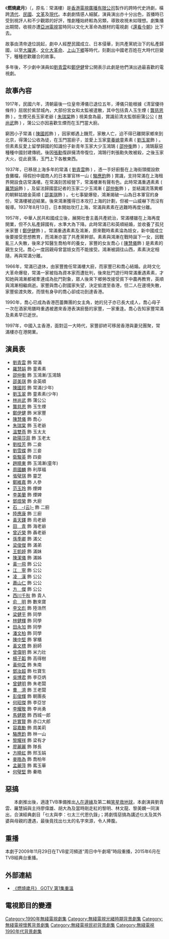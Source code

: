 {{Unreferenced|time=2020-04-27T04:13:29+00:00}}
{{Redirect2|常滿樓|2002年落成的牛頭角上邨常滿樓|牛頭角上邨}}
{{無綫劇集
| 中文劇名=燃燒歲月
| 英文劇名={{lang|en|A Time of Taste}}
| 圖像=
| 製作年份=1990年
| 海外推出日期=
| 翡翠台首播日期=1990年7月23日-8月17日
| 翡翠台首播時間=逢星期一至五 21:20-22:20 (連廣告)
| 監製=[[李國立|李國立]]
| 編導=[[衛翰韜|衛翰韜]]、[[陳新俠|陳新俠]]、[[馮柏源|馮柏源]]、[[黃建勳|黃建勳]]
| 製作統籌=[[吳碧筠|吳碧筠]]、[[李婉嫺|李婉嫺]]
| 助理編導=[[陳志江|陳志江]]、[[林志華|林志華]]、[[馮麗嫦|馮麗嫦]]、[[方曉山|方曉山]]、<br/>[[朱慧筠|朱慧筠]]
| 編審=[[李茜_(香港編劇)|李　茜]]、[[黃浩華|黃浩華]]
| 編劇=[[陳敬泉|陳敬泉]]、[[鄧貴嬋|鄧貴嬋]]、[[蒲錦洪|蒲錦洪]]、[[鍾清玲|鍾清玲]]、<br/>[[麥志成|麥志成]]、[[李茜_(香港編劇)|李　茜]]
| 集數=20
| 劇種=清裝、民國、懷舊、時裝
| 外景={{HKG-1959}}、{{MAC-1976}}
| 製作公司=[[香港|香港]][[電視廣播有限公司|電視廣播有限公司]]
| 主演={{nowrap|[[劉青雲|劉青雲]]、[[羅慧娟|羅慧娟]]、[[邵美琪|邵美琪]]、[[邵仲衡|邵仲衡]]、<br>[[陳國邦|陳國邦]]、[[劉玉翠|劉玉翠]]、[[林尚武|林尚武]]、[[龔慈恩|龔慈恩]]、<br>[[鄭伊健|鄭伊健]]、[[陳慧儀|陳慧儀]]}}
| 主題曲=天意人心
| 作曲=[[蔡國權|蔡國權]]
| 填詞=[[潘源良|潘源良]]
| 主唱=[[蔡國權|蔡國權]]
| 片尾曲=烽煙情焰
| 作曲3=[[蔡國權|蔡國權]]
| 填詞3=[[蔡國權|蔡國權]]
| 主唱3=[[蔡國權|蔡國權]]
}}
《'''燃燒歲月'''》（{{lang-en|'''A Time of Taste'''}}，原名：常滿樓）是[[香港|香港]][[電視廣播有限公司|電視廣播有限公司]]製作的跨時代史詩劇，橫跨[[清代|清代]]、[[中華民國|民國]]、[[文革|文革]]及[[現代|現代]]。本劇劇情感人細膩，演員演出亦十分出色，首播時已受到視評人和不少觀眾的好評，惟劇種始終較為另類，導致收視未如理想。劇集播出期間，收視亦遭[[亞洲電視|亞洲電視]]當時同以文化大革命為題材的電視劇《[[還看今朝|還看今朝]]》比下去。

故事由清帝退位說起，劇中人經歷民國成立、日本侵華，到共產黨統治下的私產歸國，以至[[大躍進|大躍進]]、[[文化大革命|文化大革命]]、[[上山下鄉|上山下鄉]]等時代，刻劃出中國老百姓在大時代巨變下，種種悲歡離合的故事。

多年後，不少劇中演員如[[劉青雲|劉青雲]]和[[鄭伊健|鄭伊健]]曾公開表示此劇是他們演出過最喜歡的電視劇。

==故事內容==
1917年，民國六年，清朝最後一位皇帝溥儀已退位五年，溥儀只能根據《清室優待條件》屈居於紫禁城內，大部份宮女和太監被遣散，其中包括貴人玉生煙 ( [[龔慈恩|龔慈恩]]飾 ) 。生煙兄長玉家老爺 ( [[朱瑞棠|朱瑞棠]]飾 ) 視美食為最，賞識前清太監御廚蒲公公 ( [[林尚武|林尚武]]飾 ) ，蒲公公亦因喜歡生煙而在玉門當大廚。

窮困小子常滿 ( [[陳國邦|陳國邦]]飾 ) ，因家鄉遇上饑荒，家散人亡，迫不得已離開家鄉來到北京，得蒲公公收為徒，在玉門當廚子，並愛上玉家[[童養媳|童養媳]]童素素 ( [[劉玉翠|劉玉翠]]飾 ) 。但素素反愛上留學歸國的知識份子新青年玉家大少玉鴻鵠 ( [[邵仲衡|邵仲衡]]飾 ) ，鴻鵠厭惡種種中國封建傳統。後因[[張勳|張勳]]復辟擁清帝復位，鴻鵠行刺張勳失敗被殺，之後玉家大火，從此衰落，玉門上下各散東西。

1937年，已移居上海多年的常滿 ( [[劉青雲|劉青雲]]飾 ) ，憑一手好廚藝在上海街頭擺設飲食攤檔，得假扮中國商人的日本軍官林一山 ( [[駱應鈞|駱應鈞]]飾 ) 賞識，支持常滿在上海租界開設食店常滿樓。在常滿刻苦經營下，常滿樓漸有聲有色。此時常滿重遇素素 ( [[羅慧娟|羅慧娟]]飾 ) ，及留法歸國當記者的玉家二少玉鴻漸 ( [[邵仲衡|邵仲衡]]飾 ) ，並結識流落異鄉的朝鮮姑娘金英順 ( [[邵美琪|邵美琪]]飾 ) 。七七事變爆發，鴻漸揭破一山為日本軍官的身份，常滿樓被迫結業。後來鴻漸獲得日本攻打上海的計劃，但被一山威嚇下而沒有報導。1937年8月13日，日本開始攻打上海，常滿與素素在逃難時再度分離。

1957年，中華人民共和國成立後，展開社會主義共產統治，常滿樓雖在上海再度開業，但不久私產歸國有，水準大為下降。此時常滿已和英順結婚，並收養了孤兒米家豐 ( [[鄭伊健|鄭伊健]]飾 ) 。常滿重遇素素及鴻漸，原來戰時素素淪為妓女，新中國成立後要接受思想教育，而鴻漸亦當了共產黨幹部。素素與鴻漸在戰時誕下一女，因戰亂三人失散，後來才知醫生喬柏年的養女，家豐的女友喬心 ( [[陳慧儀|陳慧儀]]飾 ) 是素素的親生女兒。喬心一度因親母曾當妓女而不能接受。鴻漸被調往山西，素素決定相隨，再與常滿分離。

1966年，常滿已退休，由家豐擔任常滿樓大廚，而家豐已和喬心結婚。此時文化大革命爆發，常滿一家被指為資本家而遭批判，後來批鬥遊行時常滿重遇素素，才知她與鴻漸都被牽連成為批鬥對象，眾人後來下鄉勞改接受貧下中農再教育，英順與鴻漸相繼病逝。家豐與喬心對國家失望，決定偷渡至香港，但二人在邊境失散，家豐偷渡失敗，而懷有身孕的喬心卻成功到達香港。

1990年，喬心已成為香港芭蕾舞團的女主角，她的兒子亦已長大成人，喬心母子一次在酒家用膳時重遇被邀來香港表演廚藝的家豐，一家重逢。喬心告知家豐常滿及素素早已逝世。

1997年，中國入主香港，面對這一大時代，家豐卻終可移居香港與妻兒團聚，常滿樓亦在港開業。

==演員表==
*[[劉青雲|劉青雲]] 飾 常滿
*[[羅慧娟|羅慧娟]] 飾 童素素
*[[邵仲衡|邵仲衡]] 飾 玉鴻漸/玉鴻鵠
*[[邵美琪|邵美琪]] 飾 金英順
*[[陳國邦|陳國邦]] 飾 常滿(少年)
*[[劉玉翠|劉玉翠]] 飾 童素素(少年)
*[[林尚武|林尚武]] 飾 蒲公公
*[[龔慈恩|龔慈恩]] 飾 玉生煙
*[[鄭伊健|鄭伊健]] 飾 米家豐
*[[陳慧儀|陳慧儀]] 飾 喬心
*[[朱瑞棠|朱瑞棠]] 飾 玉老爺
*[[溫雙燕|溫雙燕]] 飾 玉太太
*[[歐陽莎菲|歐陽莎菲]] 飾 玉老太
*[[劉桂芳|劉桂芳]] 飾 二妾
*[[劉雪蝶|劉雪蝶]] 飾 三妾
*[[衛駿英|衛駿英]] 飾 四妾
*[[趙曉東|趙曉東]] 飾 玉鴻漸(童年)
*[[周國麟|周國麟]] 飾 利厚福
*[[張璧琪|張璧琪]] 飾 靈芝
*[[鄭維嘉|鄭維嘉]] 飾 人參
*[[范玉玲|范玉玲]] 飾 煙婢
*[[李美蘭|李美蘭]] 飾 煙婢
*[[鄧煜榮|鄧煜榮]] 飾 大廚
*[[石云|石　-{云}-]] 飾 二廚
*[[陸應康|陸應康]] 飾 三廚
*[[黃天鐸|黃天鐸]] 飾 烏老爺
*[[田青|田　青]] 飾 海老爺
*[[曾近榮|曾近榮]] 飾 聶老爺
*[[孫季卿|孫季卿]] 飾 滿父
*[[梁俊傑|梁俊傑]] 飾 滿弟
*[[王凱婷|王凱婷]] 飾 滿妹
*[[陳潔儀|陳潔儀]] 飾 滿姊
*[[黃一飛|黃一飛]] 飾 公公
*[[江寧|江　寧]] 飾 公公
*[[凌漢|凌　漢]] 飾 公公
*[[蕭山仁|蕭山仁]] 飾 公公
*[[方傑|方　傑]] 飾 公公
*[[西川千秋|西川千秋]] 飾 貴人
*[[俞明|俞　明]] 飾 數來寶
*[[李文彪|李文彪]] 飾 陸浩然
*[[梁健平|梁健平]] 飾 同學
*[[林健輝|林健輝]] 飾 同學
*[[田永加|田永加]] 飾 同學
*[[潘文柏|潘文柏]] 飾 同學
*[[陳中堅|陳中堅]] 飾 掌櫃
*[[黃文標|黃文標]] 飾 廚師
*[[曾偉明|曾偉明]] 飾 米力壯
*[[楊子韜|楊子韜]] 飾 高得樹
*[[黃仲匡|黃仲匡]] 飾 朱南
*[[鄧汝超|鄧汝超]] 飾 杜寶生
*[[吳博君|吳博君]] 飾 李亞炳
*[[曾健明|曾健明]] 飾 朱老闆
*[[曹濟|曹　濟]] 飾 王老闆
*[[彭俊輝|彭俊輝]] 飾 朝團長
*[[何昭傑|何昭傑]] 飾 李亞甘
*[[李耀敬|李耀敬]] 飾 李尚勇
*[[馬健聰|馬健聰]] 飾 西城一郎
*[[許實賢|許實賢]] 飾 赤口大郎
*[[容嘉勵|容嘉勵]] 飾 周美莉
*[[駱應鈞|駱應鈞]] 飾 林一山
*[[黎耀祥|黎耀祥]] 飾 梁有才
*[[廖麗麗|廖麗麗]] 飾 隊長
*[[方曉虹|方曉虹]] 飾 邢玉娟
*[[麥皓為|麥皓為]] 飾 喬柏年
*[[孟麗萍|孟麗萍]] 飾 寗玉華
*[[何璧堅|何璧堅]] 飾 秦皓

==惡搞==
　　本劇推出後，適逢TVB準備推出[[人在邊緣|人在邊緣]]及第二輯[[笑星救地球|笑星救地球]]，本劇演員劉青雲、羅慧娟與主持廖偉雄、胡大為及當時剛走紅的黎明、林文龍、黎美嫻一同演出，合演經典劇目「乜太與李：乜太三代恩仇錄」；將劇情惡搞為講述乜太及其外婆與母親的遭遇，最後竟找出乜太的名字來源，令人捧腹。

==重播==
本劇于2009年11月29日在TVB星河頻道“周日中午劇場”時段重播，2015年6月在TVB經典台重播。

== 外部連結 ==
*[https://web.archive.org/web/20140217201012/http://gotv.tvb.com/programme/103289/154698 《燃燒歲月》 GOTV 第1集重溫]

==電視節目的變遷==

[[Category:1990年無綫電視劇集|Category:1990年無綫電視劇集]]
[[Category:無綫電視光緒時期背景劇集|Category:無綫電視光緒時期背景劇集]]
[[Category:無綫電視懷舊背景劇集|Category:無綫電視懷舊背景劇集]]
[[Category:無綫電視民初背景劇集|Category:無綫電視民初背景劇集]]
[[Category:無綫電視1990年代背景劇集|Category:無綫電視1990年代背景劇集]]